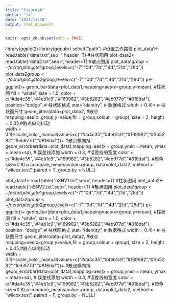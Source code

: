 ---
title: "Figure2A"
author: "sx"
date: "2024/11/18"
output: html_document
---

```{r setup, include=FALSE}
knitr::opts_chunk$set(echo = TRUE)
```

library(ggplot2)
library(ggpubr)
setwd("path")     #设置工作路径
plot_data1<-read.table("data1.txt",sep='\t', header=T)   #柱状图用
plot_data2<-read.table("data2.txt",sep='\t', header=T)  #散点图用
plot_data1$group<-factor(plot_data1$group,levels=c("-7","0d","7d","14d","21d","28d")) 
plot_data2$group<-factor(plot_data2$group,levels=c("-7","0d","7d","14d","21d","28d")) 
p<- ggplot()+ 
     geom_bar(data=plot_data1,mapping=aes(x=group,y=mean), #柱状图
              fill = "white",
              size = 1.0,
              color = c("#da4c35","#4eb1c9","#169982","#3b5282","#eb977d","#818daf"),
              position="dodge", # 柱状图格式
              stat="identity", # 数据格式
              width = 0.4)+  # 柱状图尺寸
     geom_jitter(data=plot_data2, #散点
                 mapping=aes(x=group,y=value,fill = group,colour = group),
                 size = 2,
                 height = 0.05,#散点纵向抖动                 
                 width = 0.1)+scale_color_manual(values=c("#da4c35","#4eb1c9","#169982","#3b5282","#eb977d","#818daf"))+ #散点横向抖
     geom_errorbar(data=plot_data1,mapping=aes(x = group,ymin = mean, ymax = mean+sd), # 误差线添加
                   width = 0.3, #误差线的宽度
                   color = c("#da4c35","#4eb1c9","#169982","#3b5282","#eb977d","#818daf"), #颜色
                   size=0.8)
p
compare_means(value~group, data=plot_data2, method = "wilcox.test", paired = T,  group.by = NULL)





plot_data1<-read.table("nSNV1.txt",sep='\t', header=T)   #柱状图用
plot_data2<-read.table("nSNV2.txt",sep='\t', header=T)  #散点图用
plot_data1$group<-factor(plot_data1$group,levels=c("-7","0d","7d","14d","21d","28d")) 
plot_data2$group<-factor(plot_data2$group,levels=c("-7","0d","7d","14d","21d","28d")) 
p<- ggplot()+ 
     geom_bar(data=plot_data1,mapping=aes(x=group,y=mean), #柱状图
              fill = "white",
              size = 1.0,
              color = c("#da4c35","#4eb1c9","#169982","#3b5282","#eb977d","#818daf"),
              position="dodge", # 柱状图格式
              stat="identity", # 数据格式
              width = 0.4)+  # 柱状图尺寸
     geom_jitter(data=plot_data2, #散点
                 mapping=aes(x=group,y=value,fill = group,colour = group),
                 size = 2,
                 height = 0.05,#散点纵向抖动                 
                 width = 0.1)+scale_color_manual(values=c("#da4c35","#4eb1c9","#169982","#3b5282","#eb977d","#818daf"))+ #散点横向抖
     geom_errorbar(data=plot_data1,mapping=aes(x = group,ymin = mean, ymax = mean+sd), # 误差线添加
                   width = 0.3, #误差线的宽度
                   color = c("#da4c35","#4eb1c9","#169982","#3b5282","#eb977d","#818daf"), #颜色
                   size=0.8)
p
compare_means(value~group, data=plot_data2, method = "wilcox.test", paired = F,  group.by = NULL)





